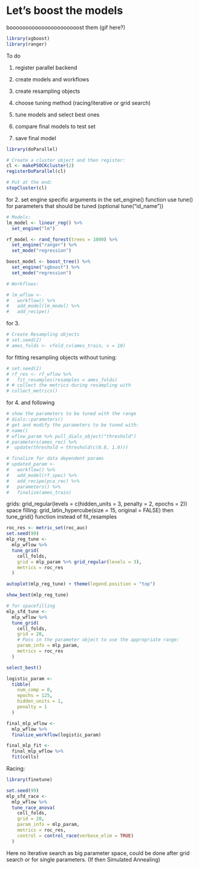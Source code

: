 # Let's boost the models {#modeling}

boooooooooooooooooooooost them (gif here?)

```r
library(xgboost)
library(ranger)
```

To do

1.  register parallel backend

2.  create models and workflows

3.  create resampling objects

4.  choose tuning method (racing/iterative or grid search)

5.  tune models and select best ones

6.  compare final models to test set

7.  save final model

```r
library(doParallel)

# Create a cluster object and then register: 
cl <- makePSOCKcluster(2)
registerDoParallel(cl)

# Put at the end:
stopCluster(cl)
```



for 2.
set engine specific arguments in the set_engine() function
use tune() for parameters that should be tuned (optional tune("id_name"))
```r
# Models:
lm_model <- linear_reg() %>% 
  set_engine("lm")

rf_model <- rand_forest(trees = 1000) %>% 
  set_engine("ranger") %>% 
  set_mode("regression")

boost_model <- boost_tree() %>%
  set_engine("xgboost") %>% 
  set_mode("regression")
```

```r
# Workflows:

# lm_wflow <- 
#   workflow() %>% 
#   add_model(lm_model) %>% 
#   add_recipe()
```

for 3.
```r
# Create Resampling objects
# set.seed(2)
# ames_folds <- vfold_cv(ames_train, v = 10)
```

for fitting resampling objects without tuning:
```r
# set.seed(2)
# rf_res <- rf_wflow %>% 
#   fit_resamples(resamples = ames_folds)
# # collect the metrics during resampling with
# collect_metrics()
```

for 4. and following

```r
# show the parameters to be tuned with the range
# dials::parameters()
# get and modify the parameters to be tuned with:
# name()
# wflow_param %>% pull_dials_object("threshold")
# parameters(ames_rec) %>% 
#  update(threshold = threshold(c(0.8, 1.0)))

# finalize for data dependent params
# updated_param <- 
#   workflow() %>% 
#   add_model(rf_spec) %>% 
#   add_recipe(pca_rec) %>% 
#   parameters() %>% 
#   finalize(ames_train)
```


grids:
grid_regular(levels = c(hidden_units = 3, penalty = 2, epochs = 2))
space filling: grid_latin_hypercube(size = 15, original = FALSE)
then tune_grid() function instead of fit_resamples

```r
roc_res <- metric_set(roc_auc)
set.seed(99)
mlp_reg_tune <-
  mlp_wflow %>%
  tune_grid(
    cell_folds,
    grid = mlp_param %>% grid_regular(levels = 3),
    metrics = roc_res
  )

autoplot(mlp_reg_tune) + theme(legend.position = "top")

show_best(mlp_reg_tune)

# for spacefilling
mlp_sfd_tune <-
  mlp_wflow %>%
  tune_grid(
    cell_folds,
    grid = 20,
    # Pass in the parameter object to use the appropriate range: 
    param_info = mlp_param,
    metrics = roc_res
  )

select_best()
```

```r
logistic_param <- 
  tibble(
    num_comp = 0,
    epochs = 125,
    hidden_units = 1,
    penalty = 1
  )

final_mlp_wflow <- 
  mlp_wflow %>% 
  finalize_workflow(logistic_param)

final_mlp_fit <- 
  final_mlp_wflow %>% 
  fit(cells)
```

Racing:
```r
library(finetune)

set.seed(99)
mlp_sfd_race <-
  mlp_wflow %>%
  tune_race_anova(
    cell_folds,
    grid = 20,
    param_info = mlp_param,
    metrics = roc_res,
    control = control_race(verbose_elim = TRUE)
  )
```

Here no iterative search as big parameter space, could be done after grid search or for single parameters. (If then Simulated Annealing)

